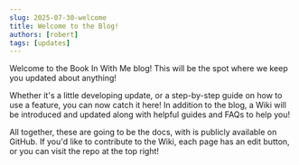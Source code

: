 ```yaml
---
slug: 2025-07-30-welcome
title: Welcome to the Blog!
authors: [robert]
tags: [updates]
---
```


Welcome to the Book In With Me blog! This will be the spot where we keep you updated about anything!

Whether it's a little developing update, or a step-by-step guide on how to use a feature, you can now catch it here! In addition to the blog, a Wiki will be introduced and updated along with helpful guides and FAQs to help you!

<!-- truncate -->

All together, these are going to be the docs, with is publicly available on GitHub. If you'd like to contribute to the Wiki, each page has an edit button, or you can visit the repo at the top right!